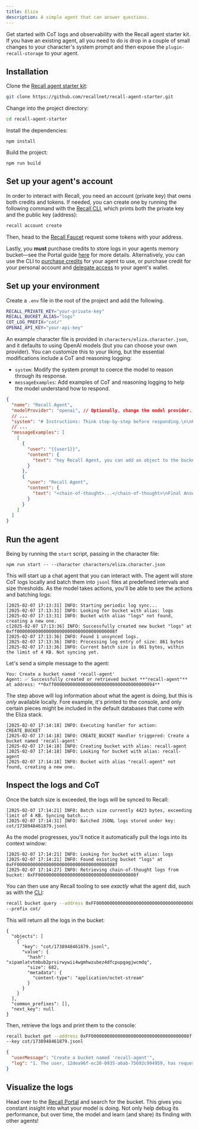 ```yaml
---
title: Eliza
description: A simple agent that can answer questions.
---
```


Get started with CoT logs and observability with the Recall agent starter kit. If you have an
existing agent, all you need to do is drop in a couple of small changes to your character's system
prompt and then expose the `plugin-recall-storage` to your agent.

<Steps>

<Step>

## Installation

Clone the [Recall agent starter kit](https://github.com/recallnet/recall-agent-starter):

```bash
git clone https://github.com/recallnet/recall-agent-starter.git
```

Change into the project directory:

```bash
cd recall-agent-starter
```

Install the dependencies:

```package-install
npm install
```

Build the project:

```package-install
npm run build
```

</Step>

<Step>

## Set up your agent's account

In order to interact with Recall, you need an account (private key) that owns both credits and
tokens. If needed, you can create one by running the following command with the
[Recall CLI](/advanced/cli/account#create-an-account), which prints both the private key and the
public key (address):

```bash
recall account create
```

Then, head to the [Recall Faucet](/intro/faucet) request some tokens with your address.

Lastly, you **must** purchase credits to store logs in your agents memory bucket—see the Portal
guide [here](/intro/portal) for more details. Alternatively, you can use the CLI to
[purchase credits](http://localhost:3001/advanced/cli/account#buy-credit) for your agent to use, or
purchase credit for your personal account and
[delegate access](http://localhost:3001/advanced/cli/account#approve-credit) to your agent's wallet.

</Step>

<Step>

## Set up your environment

Create a `.env` file in the root of the project and add the following.

```bash
RECALL_PRIVATE_KEY="your-private-key"
RECALL_BUCKET_ALIAS="logs"
COT_LOG_PREFIX="cot/"
OPENAI_API_KEY="your-api-key"
```

An example character file is provided in `characters/eliza.character.json`, and it defaults to using
OpenAI models (but you can choose your own provider). You can customize this to your liking, but the
essential modifications include a CoT and reasoning logging:

- `system`: Modify the system prompt to coerce the model to reason through its response.
- `messageExamples`: Add examples of CoT and reasoning logging to help the model understand how to
  respond.

```json title="characters/eliza.character.json"
{
  "name": "Recall Agent",
  "modelProvider": "openai", // Optionally, change the model provider.
  // ...
  "system": "# Instructions: Think step-by-step before responding.\n\nPlease follow these steps in your chain-of-thought: ...",
  // ...
  "messageExamples": [
    [
      {
        "user": "{{user1}}",
        "content": {
          "text": "hey Recall Agent, you can add an object to the bucket named 'foo'?"
        }
      },
      {
        "user": "Recall Agent",
        "content": {
          "text": "<chain-of-thought>...</chain-of-thought>\nFinal Answer:\n..."
        }
      }
    ]
  ]
}
```

</Step>

<Step>

## Run the agent

Being by running the `start` script, passing in the character file:

```package-install
npm run start -- --character characters/eliza.character.json
```

This will start up a chat agent that you can interact with. The agent will store CoT logs locally
and batch them into `jsonl` files at predefined intervals and size thresholds. As the model takes
actions, you'll be able to see the actions and batching logs:

```
[2025-02-07 17:13:31] INFO: Starting periodic log sync...
[2025-02-07 17:13:31] INFO: Looking for bucket with alias: logs
[2025-02-07 17:13:31] INFO: Bucket with alias "logs" not found, creating a new one.
c[2025-02-07 17:13:36] INFO: Successfully created new bucket "logs" at 0xff0000000000000000000000000000000000008f
[2025-02-07 17:13:36] INFO: Found 1 unsynced logs.
[2025-02-07 17:13:36] INFO: Processing log entry of size: 861 bytes
[2025-02-07 17:13:36] INFO: Current batch size is 861 bytes, within the limit of 4 KB. Not syncing yet.
```

Let's send a simple message to the agent:

```
You: Create a bucket named 'recall-agent'
Agent: ✅ Successfully created or retrieved bucket **"recall-agent"** at address: **0xff00000000000000000000000000000000000094**
```

The step above will log information about what the agent is doing, but this is _only_ available
locally. Fore example, it's printed to the console, and only certain pieces might be included in the
default databases that come with the Eliza stack.

```
[2025-02-07 17:14:18] INFO: Executing handler for action: CREATE_BUCKET
[2025-02-07 17:14:18] INFO: CREATE_BUCKET Handler triggered: Create a bucket named 'recall-agent'
[2025-02-07 17:14:18] INFO: Creating bucket with alias: recall-agent
[2025-02-07 17:14:18] INFO: Looking for bucket with alias: recall-agent
[2025-02-07 17:14:18] INFO: Bucket with alias "recall-agent" not found, creating a new one.
```

</Step>

<Step>

## Inspect the logs and CoT

Once the batch size is exceeded, the logs will be synced to Recall:

```
[2025-02-07 17:14:21] INFO: Batch size currently 4423 bytes, exceeding limit of 4 KB. Syncing batch...
[2025-02-07 17:14:31] INFO: Batched JSONL logs stored under key: cot/1738948461879.jsonl
```

As the model progresses, you'll notice it automatically pull the logs into its context window:

```
[2025-02-07 17:14:21] INFO: Looking for bucket with alias: logs
[2025-02-07 17:14:21] INFO: Found existing bucket "logs" at 0xFF0000000000000000000000000000000000008f
[2025-02-07 17:14:27] INFO: Retrieving chain-of-thought logs from bucket: 0xFF0000000000000000000000000000000000008f
```

You can then use any Recall tooling to see _exactly_ what the agent did, such as with the
[CLI](/advanced/cli):

```bash
recall bucket query --address 0xFF0000000000000000000000000000000000008f \
--prefix cot/
```

This will return all the logs in the bucket:

```
{
  "objects": [
    {
      "key": "cot/1738948461879.jsonl",
      "value": {
        "hash": "xipamlatvtmbub2prsirwywii4wgmhwzubez4dfcpupgagjwcmdq",
        "size": 682,
        "metadata": {
          "content-type": "application/octet-stream"
        }
      }
    }
  ],
  "common_prefixes": [],
  "next_key": null
}
```

Then, retrieve the logs and print them to the console:

```bash
recall bucket get --address 0xFF0000000000000000000000000000000000008f \
--key cot/1738948461879.jsonl
```

```json
{
  "userMessage": "Create a bucket named 'recall-agent'",
  "log": "1. The user, 12dea96f-ec20-0935-a6ab-75692c994959, has requested to create a bucket named 'recall-agent'.\n2. From the previous interactions, it is evident that the user has already been interacting with the Recall service, as seen from the queries about Recall.\n3. The task is straightforward: to create a new bucket with the specified name 'recall-agent' on the Recall service.\n4. The most appropriate action from the available actions is CREATE_BUCKET, as it directly aligns with the user's request to create a new bucket on the Recall service.\n5. There is no indication that this bucket already exists, so the action should proceed to create it."
}
```

</Step>

<Step>

## Visualize the logs

Head over to the [Recall Portal](https://portal.recall.network) and search for the bucket. This
gives you constant insight into what your model is doing. Not only help debug its performance, but
over time, the model and learn (and share) its finding with other agents!

</Step>

</Steps>
